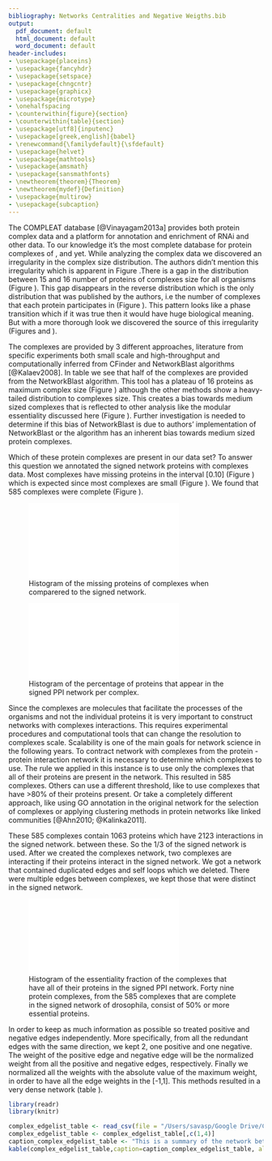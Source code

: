 ```yaml
---
bibliography: Networks Centralities and Negative Weigths.bib
output:
  pdf_document: default
  html_document: default
  word_document: default
header-includes:
- \usepackage{placeins}
- \usepackage{fancyhdr}
- \usepackage{setspace}
- \usepackage{chngcntr}
- \usepackage{graphicx}
- \usepackage{microtype}
- \onehalfspacing
- \counterwithin{figure}{section}
- \counterwithin{table}{section}
- \usepackage[utf8]{inputenc}
- \usepackage[greek,english]{babel}
- \renewcommand{\familydefault}{\sfdefault}
- \usepackage{helvet}
- \usepackage{mathtools}
- \usepackage{amsmath}
- \usepackage{sansmathfonts}
- \newtheorem{theorem}{Theorem}
- \newtheorem{mydef}{Definition}
- \usepackage{multirow}
- \usepackage{subcaption}
---
```


\appendix
\section{Appendix: COMPLEAT database \label{append_compleat}}

The COMPLEAT database [@Vinayagam2013a] provides both protein complex data and a platform for annotation and enrichment of RNAi and other data. To our knowledge it's the most complete database for protein complexes of \textit{D.melanogaster}, \textit{S.cerevisiae} and \textit{H.sapiens} yet. While analyzing the complex data we discovered an irregularity in the complex size distribution. The authors didn't mention this irregularity which is apparent in Figure \ref{complex_dist_compleat}.There is a gap in the distribution between 15 and 16 number of proteins of complexes size for all organisms (Figure \ref{complex_dist_compleat}). This gap disappears in the reverse distribution which is the only distribution that was published by the authors, i.e the number of complexes that each protein participates in (Figure \ref{protein_dist_compleat}). This pattern looks like a phase transition which if it was true then it would have huge biological meaning. But with a more thorough look we discovered the source of this irregularity (Figures \ref{complex_dist_meth_yeast_compleat} and \ref{complex_dist_compleat_methods}). 

\begin{table}[ht]
\centering
\caption{Summary of COMPLEAT database for \textit{D.melanogaster} }
\label{summary_compleat}
\begin{tabular}{ p{3cm} p{3cm} p{3cm} }
\hline \\ [-1.5ex]
Source    & Complexes & Proteins  \\ [1ex]
\hline \\ [-1.5ex]
Literature (326 distinct experiments) & 2045  & 4501\\
NetworkBlast    & 2893 & 3525 \\
CFinder  & 389   & 1362  \\
Total  & 5327   & 5786 \\
\hline
\end{tabular}
\end{table}

The complexes are provided by 3 different approaches, literature from specific experiments both small scale and high-throughput and computationally inferred from CFinder and NetworkBlast algorithms [@Kalaev2008]. In table \ref{summary_compleat} we see that half of the complexes are provided from the NetworkBlast algorithm. This tool has a plateau of 16 proteins as maximum complex size (Figure \ref{Cum_complex_dist_dros_compleat}) although the other methods show a heavy-tailed distribution to complexes size. This creates a bias towards medium sized complexes that is reflected to other analysis like the modular essentiality discussed here (Figure \ref{complex_log_ratio_essentiality}). Further investigation is needed to determine if this bias of NetworkBlast is due to authors' implementation of NetworkBlast or the algorithm has an inherent bias towards medium sized protein complexes.

\begin{figure}[hb]
    \centering
    \includegraphics[width=0.7\textwidth]{../Figures/DistributionCumulative_Methods_All_Proteins_in_Complexes_Drosoplila_Compleat.pdf}
    \caption{Complex size cumulative distribution of \textit{D.melanogaster} based on inference methods of COMPLEAT database. NetworkBlast reaches $100\%$ in complex size of 16 proteins.}
    \label{Cum_complex_dist_dros_compleat}
\end{figure}

\begin{figure}[!h]
    \centering
    \begin{subfigure}[hb]{0.4\textwidth}
        \includegraphics[width=\textwidth]{../Figures/Distribution_Proteins_in_Complexes_All_Compleat.pdf}
        \caption{Complexes size distribution.}
        \label{complex_dist_compleat}
    \end{subfigure}
    \begin{subfigure}[hb]{0.5\textwidth}
        \includegraphics[width=\textwidth]{../Figures/Distribution_Complexes_in_Proteins_ALL_Compleat.pdf}
        \caption{Proteins participation in complexes distribution.}
        \label{protein_dist_compleat}
    \end{subfigure}
    \begin{subfigure}[hb]{0.45\textwidth}
        \includegraphics[width=\textwidth]{../Figures/Distribution_Methods_All_Proteins_in_Complexes_Drosoplila_Compleat.pdf}
        \caption{\textit{D.melanogaster} complexes size distribution with different methods.}
        \label{complex_dist_compleat_methods}
    \end{subfigure}
    \begin{subfigure}[hb]{0.45\textwidth}
        \includegraphics[width=\textwidth]{../Figures/Distribution_Methods_All_Proteins_in_Complexes_Yeast_Compleat.pdf}
        \caption{\textit{S.cerevisiae} complexes size distribution with different methods.}
        \label{complex_dist_meth_yeast_compleat}
    \end{subfigure}
    \caption{COMPLEAT database distributions.}\label{dist_compleat}
\end{figure}



\newpage

\section{Appendix: Network contraction with complexes \label{net_contraction}}

\subsection{Complexes in the signed network}

Which of these protein complexes are present in our data set? To answer this question we annotated the signed network proteins with complexes data. Most complexes have missing proteins in the interval $[0.10]$ (Figure \ref{missing_proteins}) which is expected since most complexes are small (Figure \ref{complex_dist_compleat}). We found that 585 complexes were complete (Figure \ref{complex_proteins_complete}). 

![Histogram of the missing proteins of complexes when comparered to the signed network.\label{missing_proteins}](../Figures/Histogram_Complex_Missing_Proteins_in_network.pdf){ width=70% }


![Histogram of the percentage of proteins that appear in the signed PPI network per complex.\label{complex_proteins_complete}](../Figures/Histogram_Complex_Completeness_in_network.pdf){ width=70% }


\subsection{Network contraction with complexes}

Since the complexes are molecules that facilitate the processes of the organisms and not the individual proteins it is very important to construct networks with complexes interactions. This requires experimental procedures and computational tools that can change the resolution to complexes scale. Scalability is one of the main goals for network science in the following years. To contract network with complexes from the protein - protein interaction network it is necessary to determine which complexes to use. The rule we applied in this instance is to use only the complexes that all of their proteins are present in the network. This resulted in 585 complexes. Others can use a different threshold, like to use complexes that have >80% of their proteins present. Or take a completely different approach, like using GO annotation in the original network for the selection of complexes or applying clustering methods in protein networks like linked communities [@Ahn2010; @Kalinka2011]. 

These 585 complexes contain 1063 proteins which have 2123 interactions in the signed network. between these. So the 1/3 of the signed network is used. After we created the complexes network, two complexes are interacting if their proteins interact in the signed network. We got a network that contained duplicated edges and self loops which we deleted. There were multiple edges between complexes, we kept those that were distinct in the signed network.

![Histogram of the essentiality fraction of the complexes that have all of their proteins in the signed PPI network. Forty nine protein complexes, from the 585 complexes that are complete in the signed network of drosophila, consist of 50% or more essential proteins.\label{complete_complex_essentiality}](../Figures/Essentiality_Fraction_Histogram_Complexes_in_Network.pdf){ width=70% }

In order to keep as much information as possible so treated positive and negative edges independently. More specifically, from all the redundant edges with the same direction, we kept 2, one positive and one negative. The weight of the positive edge and negative edge will be the normalized weight from all the positive and negative edges, respectively. Finally we normalized all the weights with the absolute value of the maximum weight, in order to have all the edge weights in the [-1,1]. This methods resulted in a very dense network (table \ref{complex_edgelist_table}). 


```r

library(readr)
library(knitr)

complex_edgelist_table <- read_csv(file = "/Users/savasp/Google Drive/Complex Systems Master AUTH/Master Thesis Negative Weights Centralities/Thesis_Essentiality_Drosophila_Signed_Network/Tables/complex_edgelist_table.csv", col_names = T)
complex_edgelist_table <- complex_edgelist_table[,c(1,4)]
caption_complex_edgelist_table <- "This is a summary of the network between complexes based on the signed PPI network. Unique edges are those between complexes that \\label{complex_edgelist_table}"
kable(complex_edgelist_table,caption=caption_complex_edgelist_table, align = 'c')
```


